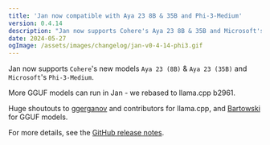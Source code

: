 ```yaml
---
title: 'Jan now compatible with Aya 23 8B & 35B and Phi-3-Medium'
version: 0.4.14
description: "Jan now supports Cohere's Aya 23 8B & 35B and Microsoft's Phi-3-Medium."
date: 2024-05-27
ogImage: /assets/images/changelog/jan-v0-4-14-phi3.gif
---
```



<ChangelogHeader/>

Jan now supports `Cohere`'s new models `Aya 23 (8B)` & `Aya 23 (35B)` and `Microsoft`'s `Phi-3-Medium`. 

More GGUF models can run in Jan - we rebased to llama.cpp b2961.

Huge shoutouts to [ggerganov](https://github.com/ggerganov) and contributors for llama.cpp, and [Bartowski](https://huggingface.co/bartowski) for GGUF models.

For more details, see the [GitHub release notes](https://github.com/janhq/jan/releases/tag/v0.4.14).
